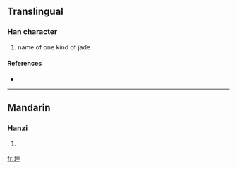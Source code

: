 ==Translingual==

===Han character===
{{Han char|rn=96|rad=玉|as=05|sn=9|four=1114<sub>9</sub>|canj=一土一火十 (MGMFJ)}}

# name of one kind of jade

====References====
* {{Han ref|kx=0728.280|dkj=20893|dj=1140.240|hdz=21106.030|uh=73B6|ud=29622|bh=CFCC|bd=53196}}

----

==Mandarin==

===Hanzi===
{{cmn-hanzi|pin=[[píng]] ([[ping2]])|wg=p'ing<sup>2</sup>}}

# {{defn|Mandarin}}

[[fr:玶]]